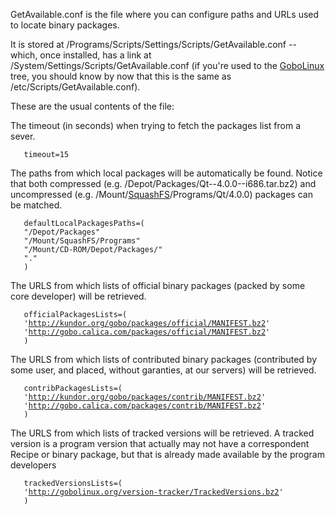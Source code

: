GetAvailable.conf is the file where you can configure paths and URLs used to locate binary packages.

It is stored at /Programs/Scripts/Settings/Scripts/GetAvailable.conf -- which, once installed, has a link at /System/Settings/Scripts/GetAvailable.conf (if you're used to the [[GoboLinux]] tree, you should know by now that this is the same as /etc/Scripts/GetAvailable.conf).

These are the usual contents of the file:

The timeout (in seconds) when trying to fetch the packages list from a sever.

    timeout=15 


The paths from which local packages will be automatically be found. Notice that both compressed (e.g. /Depot/Packages/Qt--4.0.0--i686.tar.bz2) and uncompressed (e.g. /Mount/[[SquashFS]]/Programs/Qt/4.0.0) packages can be matched.

    defaultLocalPackagesPaths=( 
    "/Depot/Packages" 
    "/Mount/SquashFS/Programs" 
    "/Mount/CD-ROM/Depot/Packages/" 
    "." 
    ) 


The URLS from which lists of official binary packages (packed by some core developer) will be retrieved.

    officialPackagesLists=( 
    'http://kundor.org/gobo/packages/official/MANIFEST.bz2' 
    'http://gobo.calica.com/packages/official/MANIFEST.bz2' 
    ) 


The URLS from which lists of contributed binary packages (contributed by some user, and placed, without garanties, at our servers) will be retrieved.

    contribPackagesLists=( 
    'http://kundor.org/gobo/packages/contrib/MANIFEST.bz2' 
    'http://gobo.calica.com/packages/contrib/MANIFEST.bz2' 
    ) 


The URLS from which lists of tracked versions will be retrieved. A tracked version is a program version that actually may not have a correspondent Recipe or binary package, but that is already made available by the program developers


    trackedVersionsLists=( 
    'http://gobolinux.org/version-tracker/TrackedVersions.bz2' 
    ) 


{{Handbook}}
